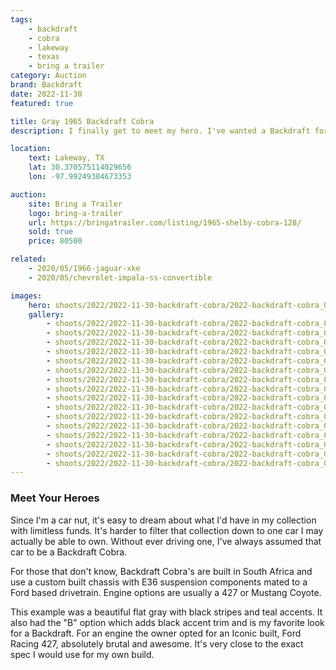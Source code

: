 ```yaml
---
tags:
    - backdraft
    - cobra
    - lakeway
    - texas
    - bring a trailer
category: Auction
brand: Backdraft
date: 2022-11-30
featured: true

title: Gray 1965 Backdraft Cobra
description: I finally get to meet my hero. I've wanted a Backdraft for as long as I've been shooting cars, and what a specimen!

location:
    text: Lakeway, TX
    lat: 30.370575114029656
    lon: -97.99249304673353

auction:
    site: Bring a Trailer
    logo: bring-a-trailer
    url: https://bringatrailer.com/listing/1965-shelby-cobra-128/
    sold: true
    price: 80500

related:
    - 2020/05/1966-jaguar-xke
    - 2020/05/chevrolet-impala-ss-convertible

images:
    hero: shoots/2022/2022-11-30-backdraft-cobra/2022-backdraft-cobra_008.jpg
    gallery:
        - shoots/2022/2022-11-30-backdraft-cobra/2022-backdraft-cobra_001.jpg
        - shoots/2022/2022-11-30-backdraft-cobra/2022-backdraft-cobra_002.jpg
        - shoots/2022/2022-11-30-backdraft-cobra/2022-backdraft-cobra_003.jpg
        - shoots/2022/2022-11-30-backdraft-cobra/2022-backdraft-cobra_004.jpg
        - shoots/2022/2022-11-30-backdraft-cobra/2022-backdraft-cobra_005.jpg
        - shoots/2022/2022-11-30-backdraft-cobra/2022-backdraft-cobra_006.jpg
        - shoots/2022/2022-11-30-backdraft-cobra/2022-backdraft-cobra_007.jpg
        - shoots/2022/2022-11-30-backdraft-cobra/2022-backdraft-cobra_008.jpg
        - shoots/2022/2022-11-30-backdraft-cobra/2022-backdraft-cobra_009.jpg
        - shoots/2022/2022-11-30-backdraft-cobra/2022-backdraft-cobra_010.jpg
        - shoots/2022/2022-11-30-backdraft-cobra/2022-backdraft-cobra_011.jpg
        - shoots/2022/2022-11-30-backdraft-cobra/2022-backdraft-cobra_012.jpg
        - shoots/2022/2022-11-30-backdraft-cobra/2022-backdraft-cobra_013.jpg
        - shoots/2022/2022-11-30-backdraft-cobra/2022-backdraft-cobra_014.jpg
        - shoots/2022/2022-11-30-backdraft-cobra/2022-backdraft-cobra_015.jpg
        - shoots/2022/2022-11-30-backdraft-cobra/2022-backdraft-cobra_016.jpg
---
```


### Meet Your Heroes

Since I'm a car nut, it's easy to dream about what I'd have in my collection with limitless funds. It's harder to filter that collection down to one car I may actually be able to own. Without ever driving one, I've always assumed that car to be a Backdraft Cobra.

For those that don't know, Backdraft Cobra's are built in South Africa and use a custom built chassis with E36 suspension components mated to a Ford based drivetrain. Engine options are usually a 427 or Mustang Coyote.

This example was a beautiful flat gray with black stripes and teal accents. It also had the "B" option which adds black accent trim and is my favorite look for a Backdraft. For an engine the owner opted for an Iconic built, Ford Racing 427, absolutely brutal and awesome. It's very close to the exact spec I would use for my own build.

